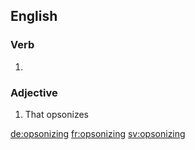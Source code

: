 ==English==

===Verb===
{{head|en}}

# {{present participle of|opsonize}}

===Adjective===
{{en-adj}}

# That opsonizes

[[de:opsonizing]]
[[fr:opsonizing]]
[[sv:opsonizing]]